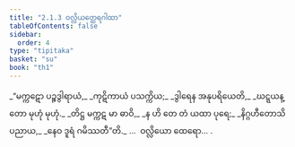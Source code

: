 ```yaml
---
title: "2.1.3 ဝလ္လိယတ္ထေရဂါထာ"
tableOfContents: false
sidebar:
  order: 4
type: "tipitaka"
basket: "su"
book: "th1"
---
```



<DynamicBreadcrumb />

<Division number="125" book="th1">

<Paragraph number="280" type="verses" book="th1">
_“မက္ကဋော ပဉ္စဒွါရာယံ,_  
_ကုဋိကာယံ ပသက္ကိယ;_  
_ဒွါရေန အနုပရိယေတိ,_  
_ဃဋ္ဋယန္တော မုဟုံ မုဟုံ._  

</Paragraph>

</Division>
<Division number="126" book="th1">

<Paragraph number="281" type="verses" book="th1">
_တိဋ္ဌ မက္ကဋ မာ ဓာဝိ,_  
_န ဟိ တေ တံ ယထာ ပုရေ;_  
_နိဂ္ဂဟီတောသိ ပညာယ,_  
_နေဝ ဒူရံ ဂမိဿတီ”တိ._  


</Paragraph>
</Division>

<Paragraph number="282" type="center" book="th1">
…  ဝလ္လိယော ထေရော… .
</Paragraph>